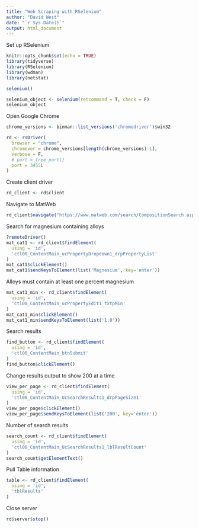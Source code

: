 ```yaml
---
title: "Web Scraping with RSelenium"
author: "David West"
date: "`r Sys.Date()`"
output: html_document
---
```


Set up RSelenium
```r
knitr::opts_chunk$set(echo = TRUE)
library(tidyverse)
library(RSelenium)
library(wdman)
library(netstat)
```

```r
selenium()
```

```r
selenium_object <- selenium(retcommand = T, check = F)
selenium_object
```
Open Google Chrome
```r
chrome_versions <- binman::list_versions('chromedriver')$win32

rd <- rsDriver(
  browser = "chrome",
  chromever = chrome_versions[length(chrome_versions)-1],
  verbose = F,
  # port = free_port()
  port = 3455L
)
```

Create client driver
```r
rd_client <- rd$client
```

Navigate to MatWeb
```r
rd_client$navigate("https://www.matweb.com/search/CompositionSearch.aspx")
```

Search for magnesium containing alloys
```r
?remoteDriver()
mat_cat1 <- rd_client$findElement(
  using = 'id', 
  'ctl00_ContentMain_ucPropertyDropdown1_drpPropertyList'
)
mat_cat1$clickElement()
mat_cat1$sendKeysToElement(list('Magnesium', key='enter'))
```

Alloys must contain at least one percent magnesium
```r
mat_cat1_min <- rd_client$findElement(
  using = 'id', 
  'ctl00_ContentMain_ucPropertyEdit1_txtpMin'
)
mat_cat1_min$clickElement()
mat_cat1_min$sendKeysToElement(list('1.0'))
```

Search results
```r
find_button <- rd_client$findElement(
  using = 'id', 
  'ctl00_ContentMain_btnSubmit'
)
find_button$clickElement()
```

Change results output to show 200 at a time
```r
view_per_page <- rd_client$findElement(
  using = 'id', 
  'ctl00_ContentMain_UcSearchResults1_drpPageSize1'
)
view_per_page$clickElement()
view_per_page$sendKeysToElement(list('200', key='enter'))
```

Number of search results
```r
search_count <- rd_client$findElement(
  using = 'id', 
  'ctl00_ContentMain_UcSearchResults1_lblResultCount'
)
search_count$getElementText()
```

Pull Table information
```r
table <- rd_client$findElement(
  using = 'id', 
  'tblResults'
)
```



Close server
```r
rd$server$stop()
```
